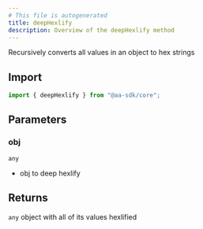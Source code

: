 ```yaml
---
# This file is autogenerated
title: deepHexlify
description: Overview of the deepHexlify method
---
```



Recursively converts all values in an object to hex strings

## Import

```ts
import { deepHexlify } from "@aa-sdk/core";
```

## Parameters

### obj

`any`

- obj to deep hexlify

## Returns

`any`
object with all of its values hexlified
